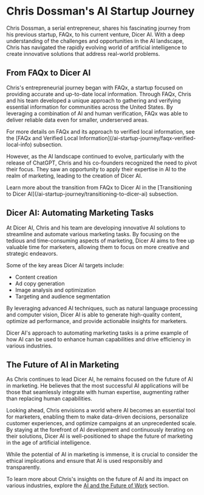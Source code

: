 
# Chris Dossman's AI Startup Journey

Chris Dossman, a serial entrepreneur, shares his fascinating journey from his previous startup, FAQx, to his current venture, Dicer AI. With a deep understanding of the challenges and opportunities in the AI landscape, Chris has navigated the rapidly evolving world of artificial intelligence to create innovative solutions that address real-world problems.

## From FAQx to Dicer AI

Chris's entrepreneurial journey began with FAQx, a startup focused on providing accurate and up-to-date local information. Through FAQx, Chris and his team developed a unique approach to gathering and verifying essential information for communities across the United States. By leveraging a combination of AI and human verification, FAQx was able to deliver reliable data even for smaller, underserved areas.

<Callout type="info">
For more details on FAQx and its approach to verified local information, see the [FAQx and Verified Local Information](/ai-startup-journey/faqx-verified-local-info) subsection.
</Callout>

However, as the AI landscape continued to evolve, particularly with the release of ChatGPT, Chris and his co-founders recognized the need to pivot their focus. They saw an opportunity to apply their expertise in AI to the realm of marketing, leading to the creation of Dicer AI.

<Callout type="info">
Learn more about the transition from FAQx to Dicer AI in the [Transitioning to Dicer AI](/ai-startup-journey/transitioning-to-dicer-ai) subsection.
</Callout>

## Dicer AI: Automating Marketing Tasks

At Dicer AI, Chris and his team are developing innovative AI solutions to streamline and automate various marketing tasks. By focusing on the tedious and time-consuming aspects of marketing, Dicer AI aims to free up valuable time for marketers, allowing them to focus on more creative and strategic endeavors.

Some of the key areas Dicer AI targets include:

- Content creation
- Ad copy generation
- Image analysis and optimization
- Targeting and audience segmentation

By leveraging advanced AI techniques, such as natural language processing and computer vision, Dicer AI is able to generate high-quality content, optimize ad performance, and provide actionable insights for marketers.

<Callout type="success">
Dicer AI's approach to automating marketing tasks is a prime example of how AI can be used to enhance human capabilities and drive efficiency in various industries.
</Callout>

## The Future of AI in Marketing

As Chris continues to lead Dicer AI, he remains focused on the future of AI in marketing. He believes that the most successful AI applications will be those that seamlessly integrate with human expertise, augmenting rather than replacing human capabilities.

Looking ahead, Chris envisions a world where AI becomes an essential tool for marketers, enabling them to make data-driven decisions, personalize customer experiences, and optimize campaigns at an unprecedented scale. By staying at the forefront of AI development and continuously iterating on their solutions, Dicer AI is well-positioned to shape the future of marketing in the age of artificial intelligence.

<Callout type="warning">
While the potential of AI in marketing is immense, it is crucial to consider the ethical implications and ensure that AI is used responsibly and transparently.
</Callout>

To learn more about Chris's insights on the future of AI and its impact on various industries, explore the [AI and the Future of Work](/ai-future-work) section.